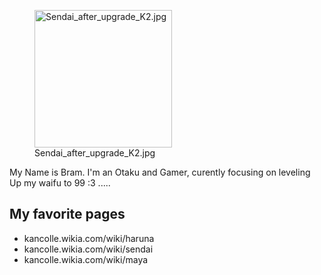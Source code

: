 [[File:Sendai after upgrade K2.jpg|thumb|220px|right]]

My Name is Bram. I'm an Otaku and Gamer, curently focusing on leveling Up my waifu to 99 :3 .....

==My favorite pages==

* kancolle.wikia.com/wiki/haruna
* kancolle.wikia.com/wiki/sendai
* kancolle.wikia.com/wiki/maya